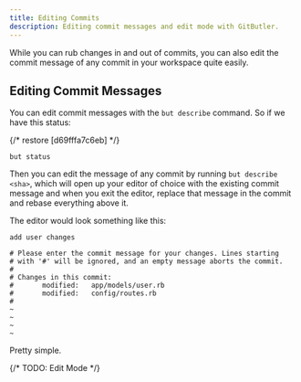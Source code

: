 ```yaml
---
title: Editing Commits
description: Editing commit messages and edit mode with GitButler.
---
```


While you can rub changes in and out of commits, you can also edit the commit
message of any commit in your workspace quite easily.

## Editing Commit Messages

You can edit commit messages with the `but describe` command. So if we have this status:

{/* restore [d69fffa7c6eb] */}

```cli [8e0965d4ad557bc8, 242px]
but status
```

Then you can edit the message of any commit by running `but describe <sha>`, which will open up your editor of choice with the existing commit message and when you exit the editor, replace that message in the commit and rebase everything above it.

The editor would look something like this:

```
add user changes

# Please enter the commit message for your changes. Lines starting
# with '#' will be ignored, and an empty message aborts the commit.
#
# Changes in this commit:
#       modified:   app/models/user.rb
#       modified:   config/routes.rb
#
~
~
~
~
```

Pretty simple.

{/* TODO: Edit Mode */}
